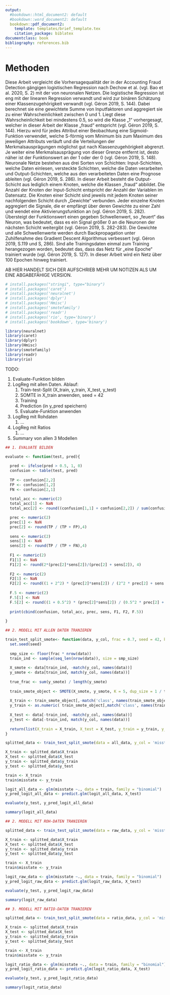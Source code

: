 ```yaml
---
output:
  #bookdown::html_document2: default
  #bookdown::word_document2: default
  bookdown::pdf_document2:
    template: templates/brief_template.tex
    citation_package: biblatex
documentclass: book
bibliography: references.bib
---
```


# Methoden {#methods} 

Diese Arbeit vergleicht die Vorhersagequalität der in der Accounting Fraud Detection gängigen logistischen Regression nach Dechow et al. (vgl. Bao et al. 2020, S. 2) mit der von neuronalen Netzen.
Die logistische Regression ist eng mit der linearen Regression verwandt und wird zur binären Schätzung einer Klassenzugehörigkeit verwandt (vgl. Géron 2019, S. 144). Dabei berechnet sie eine gewichtete Summe von Inputfaktoren und aggregiert sie zu einer Wahrscheinlichkeit zwischen 0 und 1. Liegt diese Wahrscheinlichkeit bei mindestens 0.5, so wird die Klasse „1“ vorhergesagt, welcher in dieser Arbeit der Klasse „fraud“ entspricht (vgl. Géron 2019, S. 144). Hierzu wird für jedes Attribut einer Beobachtung eine Sigmoid-Funktion verwendet, welche S-förmig vom Minimum bis zum Maximum des jeweiligen Attributs verläuft und die Verteilungen der Merkmalsausprägungen möglichst gut nach Klassenzugehörigkeit abgrenzt. Je weiter eine Merkmalsausprägung von dieser Grenze entfernt ist, desto näher ist der Funktionswert an der 1 oder der 0 (vgl. Géron 2019, S. 148).
Neuronale Netze bestehen aus drei Sorten von Schichten: Input-Schichten, welche Daten einlesen, versteckte Schichten, welche die Daten verarbeiten und Output-Schichten, welche aus den verarbeiteten Daten eine Prognose ableiten (vgl. Géron 2019, S. 286). In dieser Arbeit besteht die Output-Schicht aus lediglich einem Knoten, welche die Klassen „fraud“ abbildet. Die Anzahl der Knoten der Input-Schicht entspricht der Anzahl der Variablen im Datensatz. Die Knoten einer Schicht sind jeweils mit jedem Knoten seiner nachfolgenden Schicht durch „Gewichte“ verbunden. Jeder einzelne Knoten aggregiert die Signale, die er empfängt über deren Gewichte zu einer Zahl und wendet eine Aktivierungsfunktion an (vgl. Géron 2019, S. 282). Übersteigt der Funktionswert einen gegeben Schwellenwert, so „feuert“ das Neuron, was bedeutet, dass es ein Signal größer 0 an die Neuronen der nächsten Schicht weitergibt (vgl. Géron 2019, S. 282-283). Die Gewichte und alle Schwellenwerte werden durch Backpropagation unter Zuhilfenahme des Gradient Descent Algorithmus verbessert (vgl. Géron 2019, S.119 und S, 286). Sind alle Trainingsdaten einmal zum Training herangezogen worden, bedeutet das, dass das Netz für „eine Epoche“ trainiert wurde (vgl. Géron 2019, S. 127). In dieser Arbeit wird ein Netz über 100 Epochen hinweg trainiert.


 AB HIER HANDELT SICH DER AUFSCHRIEB MEHR UM NOTIZEN ALS UM EINE ABGABEFÄHIGE VERSION.

```r
# install.packages("stringi", type="binary")
# install.packages('caret')
# install.packages('neuralnet')
# install.packages('dplyr')
# install.packages('Hmisc')
# install.packages('smotefamily')
# install.packages('readr')
# install.packages('rio', type='binary')
# install.packages('bookdown', type='binary')

library(neuralnet)
library(caret)
library(dplyr)
library(Hmisc)
library(smotefamily)
library(readr)
library(rio)
```
TODO:

  1. Evaluate-Funktion bilden
  2. LogReg mit allen Daten. Ablauf: 
      1. Train-test-Split (X_train, y_train, X_test, y_test)
      2. SOMTE in X_train anwenden, seed = 42
      3. Training
      4. Prediction (in y_pred speichern)
      5. Evaluate-Funktion anwenden
  3. LogReg mit Rohdaten
      1. ...
  4. LogReg mit Ratios
      1. ...
  5. Summary von allen 3 Modellen

```r

## 1. EVALUATE BILDEN

evaluate <- function(test, pred){
  
  pred <- ifelse(pred > 0.5, 1, 0)
  confusion <- table(test, pred)
  
  TP <- confusion[2,2]
  FP <- confusion[1,2]
  FN <- confusion[2,1]
  
  total_acc <- numeric(2)
  total_acc[1] <- NaN
  total_acc[2] <- round((confusion[1,1] + confusion[2,2]) / sum(confusion),4)

  prec <- numeric(2)
  prec[1] <- NaN
  prec[2] <- round(TP / (TP + FP),4)
  
  sens <- numeric(2)
  sens[1] <- NaN
  sens[2] <- round(TP / (TP + FN),4)
  
  F1 <- numeric(2)
  F1[1] <- NaN
  F1[2] <- round(2*(prec[2]*sens[2])/(prec[2] + sens[2]), 4)
  
  F2 <- numeric(2)
  F2[1] <- NaN
  F2[2] <- round((1 + 2^2) * (prec[2]*sens[2]) / (2^2 * prec[2] + sens[2]), 4)
  
  F.5 <- numeric(2)
  F.5[1] <- NaN
  F.5[2] <- round((1 + 0.5^2) * (prec[2]*sens[2]) / (0.5^2 * prec[2] + sens[2]), 4)
  
  print(cbind(confusion, total_acc, prec, sens, F1, F2, F.5))
  
}
```



```r
## 2. MODELL MIT ALLEN DATEN TRANIEREN

train_test_split_smote<- function(data, y_col, frac = 0.7, seed = 42, k = 5){
  set.seed(seed)
  
  smp_size <- floor(frac * nrow(data))
  train_ind <- sample(seq_len(nrow(data)), size = smp_size)
  
  X_smote <- data[train_ind, -match(y_col, names(data))]
  y_smote <- data[train_ind, match(y_col, names(data))]
  
  true_frac <- sum(y_smote) / length(y_smote)
  
  train_smote_object <- SMOTE(X_smote, y_smote, K = 5, dup_size = 1 / true_frac)$data
  
  X_train <- train_smote_object[,-match('class', names(train_smote_object))]
  y_train <- as.numeric( train_smote_object[,match('class', names(train_smote_object))])
  
  X_test <- data[-train_ind, -match(y_col, names(data))]
  y_test <- data[-train_ind, match(y_col, names(data))]
  
  return(list(X_train = X_train, X_test = X_test, y_train = y_train, y_test = y_test))
}

splitted_data <- train_test_split_smote(data = all_data, y_col = 'misstate', frac = 0.7)

X_train <- splitted_data$X_train
X_test <- splitted_data$X_test
y_train <- splitted_data$y_train
y_test <- splitted_data$y_test

train <- X_train
train$misstate <- y_train

logit_all_data <- glm(misstate ~., data = train, family = "binomial")
y_pred_logit_all_data <- predict.glm(logit_all_data, X_test)

evaluate(y_test, y_pred_logit_all_data)

```
```r
summary(logit_all_data)
```



```r
## 2. MODELL MIT ROH-DATEN TRANIEREN

splitted_data <- train_test_split_smote(data = raw_data, y_col = 'misstate', frac = 0.7)

X_train <- splitted_data$X_train
X_test <- splitted_data$X_test
y_train <- splitted_data$y_train
y_test <- splitted_data$y_test

train <- X_train
train$misstate <- y_train

logit_raw_data <- glm(misstate ~., data = train, family = "binomial")
y_pred_logit_raw_data <- predict.glm(logit_raw_data, X_test)

evaluate(y_test, y_pred_logit_raw_data)
```
```r
summary(logit_raw_data)
```


```r
## 3. MODELL MIT RATIO-DATEN TRANIEREN

splitted_data <- train_test_split_smote(data = ratio_data, y_col = 'misstate', frac = 0.7)

X_train <- splitted_data$X_train
X_test <- splitted_data$X_test
y_train <- splitted_data$y_train
y_test <- splitted_data$y_test

train <- X_train
train$misstate <- y_train

logit_ratio_data <- glm(misstate ~., data = train, family = "binomial")
y_pred_logit_ratio_data <- predict.glm(logit_ratio_data, X_test)

evaluate(y_test, y_pred_logit_ratio_data)
```
```r
summary(logit_ratio_data)
```










